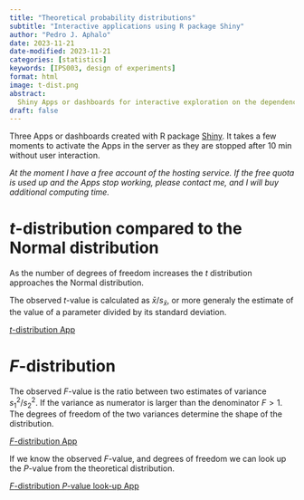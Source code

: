 ```yaml
---
title: "Theoretical probability distributions"
subtitle: "Interactive applications using R package Shiny"
author: "Pedro J. Aphalo"
date: 2023-11-21
date-modified: 2023-11-21
categories: [statistics]
keywords: [IPS003, design of experiments]
format: html
image: t-dist.png
abstract: 
  Shiny Apps or dashboards for interactive exploration on the dependence of the t and F distributions on the degrees of freedom.
draft: false
---
```


Three Apps or dashboards created with R package [Shiny](https://shiny.posit.co/). It takes a few moments to activate the Apps in the server as they are stopped after 10 min without user interaction. 

_At the moment I have a free account of the hosting service. If the free quota is used up and the Apps stop working, please contact me, and I will buy additional computing time._

# _t_-distribution compared to the Normal distribution

As the number of degrees of freedom increases the _t_ distribution approaches the Normal distribution.

The observed _t_-value is calculated as ${\bar x} / s_{\bar x}$, or more generaly the estimate of the value of a parameter divided by its standard deviation.

[_t_-distribution App](https://aphalo.shinyapps.io/t-distribution/)

# _F_-distribution

The observed _F_-value is the ratio between two estimates of variance $s^2_1 / s^2_2$. If the variance as numerator is larger than the denominator $F > 1$. The degrees of freedom of the two variances determine the shape of the distribution.

[_F_-distribution App](https://aphalo.shinyapps.io/F-distribution/)

If we know the observed _F_-value, and degrees of freedom we can look up the _P_-value from the theoretical distribution.

[_F_-distribution _P_-value look-up App](https://aphalo.shinyapps.io/F-distribution-lookup/)
